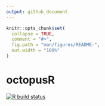 ```yaml
---
output: github_document
---
```


<!-- README.md is generated from README.Rmd. Please edit that file -->

```r
knitr::opts_chunk$set(
  collapse = TRUE,
  comment = "#>",
  fig.path = "man/figures/README-",
  out.width = "100%"
)
```

# octopusR

<!-- badges: start -->
[![R build status](https://github.com/Moohan/octopusR/workflows/R-CMD-check/badge.svg)](https://github.com/Moohan/octopusR/actions)
<!-- badges: end -->

